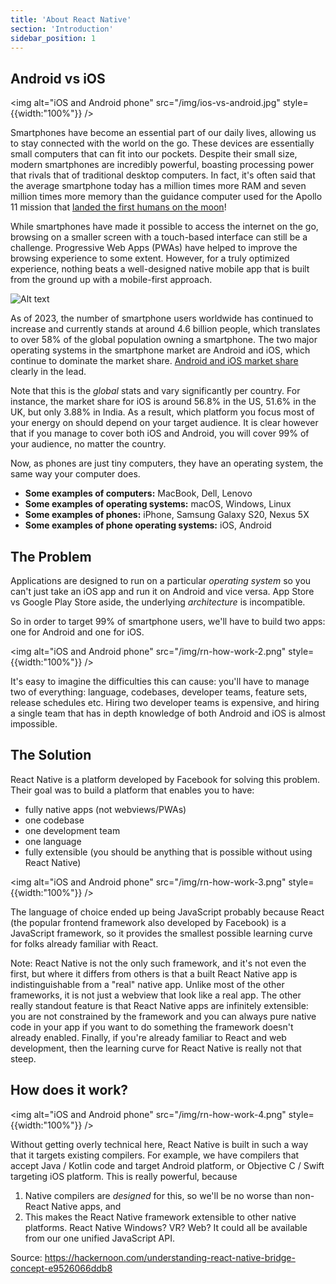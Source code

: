 ```yaml
---
title: 'About React Native'
section: 'Introduction'
sidebar_position: 1
---
```


## Android vs iOS

<img alt="iOS and Android phone" src="/img/ios-vs-android.jpg" style={{width:"100%"}} />

Smartphones have become an essential part of our daily lives, allowing us to stay connected with the world on the go. These devices are essentially small computers that can fit into our pockets. Despite their small size, modern smartphones are incredibly powerful, boasting processing power that rivals that of traditional desktop computers. In fact, it's often said that the average smartphone today has a million times more RAM and seven million times more memory than the guidance computer used for the Apollo 11 mission that [landed the first humans on the moon](https://www.realclearscience.com/articles/2019/07/02/your_mobile_phone_vs_apollo_11s_guidance_computer_111026.html)!

While smartphones have made it possible to access the internet on the go, browsing on a smaller screen with a touch-based interface can still be a challenge. Progressive Web Apps (PWAs) have helped to improve the browsing experience to some extent. However, for a truly optimized experience, nothing beats a well-designed native mobile app that is built from the ground up with a mobile-first approach.

![Alt text](../../static/img/ios-vs-android-market-share.png)

As of 2023, the number of smartphone users worldwide has continued to increase and currently stands at around 4.6 billion people, which translates to over 58% of the global population owning a smartphone. The two major operating systems in the smartphone market are Android and iOS, which continue to dominate the market share. [Android and iOS market share](https://gs.statcounter.com/os-market-share/mobile/worldwide) clearly in the lead.

Note that this is the _global_ stats and vary significantly per country. For instance, the market share for iOS is around 56.8% in the US, 51.6% in the UK, but only 3.88% in India. As a result, which platform you focus most of your energy on should depend on your target audience. It is clear however that if you manage to cover both iOS and Android, you will cover 99% of your audience, no matter the country.

Now, as phones are just tiny computers, they have an operating system, the same way your computer does.

- **Some examples of computers:** MacBook, Dell, Lenovo
- **Some examples of operating systems:** macOS, Windows, Linux
- **Some examples of phones:** iPhone, Samsung Galaxy S20, Nexus 5X
- **Some examples of phone operating systems:** iOS, Android

## The Problem

Applications are designed to run on a particular _operating system_ so you can't just take an iOS app and run it on Android and vice versa. App Store vs Google Play Store aside, the underlying _architecture_ is incompatible.

So in order to target 99% of smartphone users, we'll have to build two apps: one for Android and one for iOS.

<img alt="iOS and Android phone" src="/img/rn-how-work-2.png" style={{width:"100%"}} />

It's easy to imagine the difficulties this can cause: you'll have to manage two of everything: language, codebases, developer teams, feature sets, release schedules etc. Hiring two developer teams is expensive, and hiring a single team that has in depth knowledge of both Android and iOS is almost impossible.

## The Solution

React Native is a platform developed by Facebook for solving this problem. Their goal was to build a platform that enables you to have:

- fully native apps (not webviews/PWAs)
- one codebase
- one development team
- one language
- fully extensible (you should be anything that is possible without using React Native)

<img alt="iOS and Android phone" src="/img/rn-how-work-3.png" style={{width:"100%"}} />

The language of choice ended up being JavaScript probably because React (the popular frontend framework also developed by Facebook) is a JavaScript framework, so it provides the smallest possible learning curve for folks already familiar with React.

Note: React Native is not the only such framework, and it's not even the first, but where it differs from others is that a built React Native app is indistinguishable from a "real" native app. Unlike most of the other frameworks, it is not just a webview that look like a real app. The other really standout feature is that React Native apps are infinitely extensible: you are not constrained by the framework and you can always pure native code in your app if you want to do something the framework doesn't already enabled. Finally, if you're already familiar to React and web development, then the learning curve for React Native is really not that steep.

## How does it work?

<img alt="iOS and Android phone" src="/img/rn-how-work-4.png" style={{width:"100%"}} />

Without getting overly technical here, React Native is built in such a way that it targets existing compilers. For example, we have compilers that accept Java / Kotlin code and target Android platform, or Objective C / Swift targeting iOS platform. This is really powerful, because

1. Native compilers are _designed_ for this, so we'll be no worse than non-React Native apps, and
2. This makes the React Native framework extensible to other native platforms. React Native Windows? VR? Web? It could all be available from our one unified JavaScript API.

Source: https://hackernoon.com/understanding-react-native-bridge-concept-e9526066ddb8
